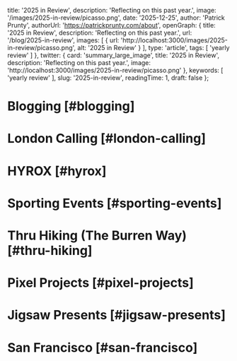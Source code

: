 
  title: '2025 in Review',
  description: 'Reflecting on this past year.',
  image: '/images/2025-in-review/picasso.png',
  date: '2025-12-25',
  author: 'Patrick Prunty',
  authorUrl: 'https://patrickprunty.com/about',
  openGraph: {
    title: '2025 in Review',
    description: 'Reflecting on this past year.',
    url: '/blog/2025-in-review',
    images: [
      {
        url: 'http://localhost:3000/images/2025-in-review/picasso.png',
        alt: '2025 in Review'
      }
    ],
    type: 'article',
    tags: [
      'yearly review'
    ]
  },
  twitter: {
    card: 'summary_large_image',
    title: '2025 in Review',
    description: 'Reflecting on this past year.',
    image: 'http://localhost:3000/images/2025-in-review/picasso.png'
  },
  keywords: [
    'yearly review'
  ],
  slug: '2025-in-review',
  readingTime: 1,
  draft: false
};


<Strava activityId="13459105961"/>


# Blogging [#blogging]

# London Calling [#london-calling]

# HYROX [#hyrox]

# Sporting Events [#sporting-events]

# Thru Hiking (The Burren Way) [#thru-hiking]

# Pixel Projects [#pixel-projects]

# Jigsaw Presents [#jigsaw-presents]

# San Francisco [#san-francisco]
